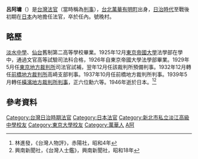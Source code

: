 '''呂阿墉'''（{{bd|1900年|10月16日|1946年||catIdx=Lu呂}}）是[[台灣|台灣]][[法官|法官]]（當時稱為[[判事|判事]]），[[台北|台北]][[萬華|萬華]][[有明町_(台北市)|有明町]]出身，[[台灣日治時期|日治時代]]至戰後初期在[[日本|日本]]內地擔任法官，卒於任內。號晚村。

== 略歷 ==
[[新北市私立淡江高級中學|淡水中學]]、[[仙台|仙台]]舊制第二高等學校畢業。1925年12月[[東京帝國大學|東京帝國大學]]法學部在學中，通過文官高等試驗司法科合格，1926年自東京帝國大學法學部畢業。1929年5月任[[東京地方裁判所|東京地方裁判所]]司法官試補，翌年12月任該裁判所預備判事。1932年12月轉任[[前橋地方裁判所|前橋地方裁判所]]高崎支部判事。1937年10月任前橋地方裁判所判事。1939年5月轉任[[橫濱地方裁判所|橫濱地方裁判所]][[判事|判事]]，正六位勳六等。1946年逝於日本。<ref>林進發，《台灣人物評》，赤陽社，昭和4年</ref><ref>興南新聞社，《台灣人士鑑》，興南新聞社，昭和18年</ref>

== 參考資料 ==
{{reflist}}

{{日本裁判所}}

{{DEFAULTSORT:Lu呂}}
[[Category:台灣日治時期法官|Category:台灣日治時期法官]]
[[Category:日本法官|Category:日本法官]]
[[Category:新北市私立淡江高級中學校友|Category:新北市私立淡江高級中學校友]]
[[Category:東京大學校友|Category:東京大學校友]]
[[Category:萬華人|Category:萬華人]]
[[Category:呂姓|A阿]]
